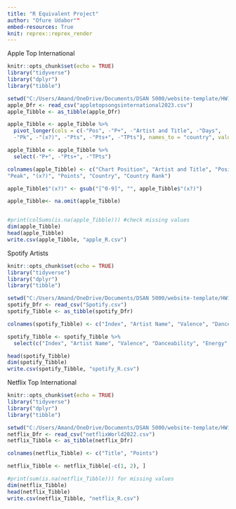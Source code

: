 ```yaml
---
title: "R Equivalent Project"
author: "Ofure Udabor""
embed-resources: True
knit: reprex::reprex_render
---
```


Apple Top International

```r
knitr::opts_chunk$set(echo = TRUE)
library("tidyverse")
library("dplyr")
library("tibble")

setwd("C:/Users/Amand/OneDrive/Documents/DSAN 5000/website-template/HW1_5000/dsan-5000-project-aou27/websitedata")
apple_Dfr <- read_csv("appletopsongsinternational2023.csv")
apple_Tibble <- as_tibble(apple_Dfr)

apple_Tibble <- apple_Tibble %>%
  pivot_longer(cols = c(-"Pos", -"P+", -"Artist and Title", -"Days",
  -"Pk", -"(x?)", -"Pts", -"Pts+", -"TPts"), names_to = "country", values_to = "country_rank")

apple_Tibble <- apple_Tibble %>%
  select(-"P+", -"Pts+", -"TPts")

colnames(apple_Tibble) <- c("Chart Position", "Artist and Title", "Position Duration", 
"Peak", "(x?)", "Points", "Country", "Country Rank")

apple_Tibble$"(x?)" <- gsub("[^0-9]", "", apple_Tibble$"(x?)")

apple_Tibble<- na.omit(apple_Tibble)


#print(colSums(is.na(apple_Tibble))) #check missing values
dim(apple_Tibble)
head(apple_Tibble)
write.csv(apple_Tibble, "apple_R.csv")
```

Spotify Artists

```r
knitr::opts_chunk$set(echo = TRUE)
library("tidyverse")
library("dplyr")
library("tibble")

setwd("C:/Users/Amand/OneDrive/Documents/DSAN 5000/website-template/HW1_5000/dsan-5000-project-aou27/websitedata")
spotify_Dfr <- read_csv("Spotify.csv")
spotify_Tibble <- as_tibble(spotify_Dfr)

colnames(spotify_Tibble) <- c("Index", "Artist Name", "Valence", "Danceability", "Energy", "Loudness", "Speechiness", "Acousticness", "Liveness", "Tempo", "Track Name", "Album Name", "Album Release Year")

spotify_Tibble <- spotify_Tibble %>%
  select(c("Index", "Artist Name", "Valence", "Danceability", "Energy", "Loudness", "Speechiness", "Tempo", "Track Name", "Album Name", "Album Release Year"))

head(spotify_Tibble)
dim(spotify_Tibble)
write.csv(spotify_Tibble, "spotify_R.csv")

```



Netflix Top International

```r
knitr::opts_chunk$set(echo = TRUE)
library("tidyverse")
library("dplyr")
library("tibble")

setwd("C:/Users/Amand/OneDrive/Documents/DSAN 5000/website-template/HW1_5000/dsan-5000-project-aou27/websitedata")
netflix_Dfr <- read_csv("netflixWorld2022.csv")
netflix_Tibble <- as_tibble(netflix_Dfr)

colnames(netflix_Tibble) <- c("Title", "Points")

netflix_Tibble <- netflix_Tibble[-c(1, 2), ]

#print(sum(is.na(netflix_Tibble))) for missing values
dim(netflix_Tibble)
head(netflix_Tibble)
write.csv(netflix_Tibble, "netflix_R.csv")

```


